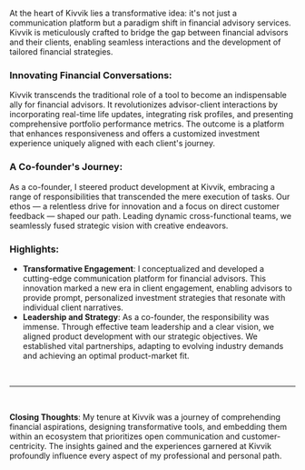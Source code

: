 At the heart of Kivvik lies a transformative idea: it's not just a communication platform but a paradigm shift in financial advisory services. Kivvik is meticulously crafted to bridge the gap between financial advisors and their clients, enabling seamless interactions and the development of tailored financial strategies.

### Innovating Financial Conversations:

Kivvik transcends the traditional role of a tool to become an indispensable ally for financial advisors. It revolutionizes advisor-client interactions by incorporating real-time life updates, integrating risk profiles, and presenting comprehensive portfolio performance metrics. The outcome is a platform that enhances responsiveness and offers a customized investment experience uniquely aligned with each client's journey.

### A Co-founder's Journey:

As a co-founder, I steered product development at Kivvik, embracing a range of responsibilities that transcended the mere execution of tasks. Our ethos — a relentless drive for innovation and a focus on direct customer feedback — shaped our path. Leading dynamic cross-functional teams, we seamlessly fused strategic vision with creative endeavors.

### Highlights:

- **Transformative Engagement**: I conceptualized and developed a cutting-edge communication platform for financial advisors. This innovation marked a new era in client engagement, enabling advisors to provide prompt, personalized investment strategies that resonate with individual client narratives.
- **Leadership and Strategy**: As a co-founder, the responsibility was immense. Through effective team leadership and a clear vision, we aligned product development with our strategic objectives. We established vital partnerships, adapting to evolving industry demands and achieving an optimal product-market fit.

<br />

---

<br />

**Closing Thoughts**: My tenure at Kivvik was a journey of comprehending financial aspirations, designing transformative tools, and embedding them within an ecosystem that prioritizes open communication and customer-centricity. The insights gained and the experiences garnered at Kivvik profoundly influence every aspect of my professional and personal path.
